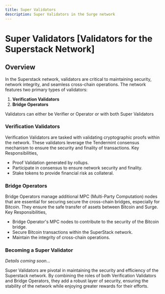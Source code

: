 ```yaml
---
title: Super Validators
description: Super Validators in the Surge network
---
```



# Super Validators [Validators for the Superstack Network]

## Overview
In the Superstack network, validators are critical to maintaining security, network integrity, and seamless cross-chain operations. The network features two primary types of validators:

1. **Verification Validators** 
2. **Bridge Operators**

Validators can either be Verifier or Operator or with both Super Validators

### Verification Validators
Verification Validators are tasked with validating cryptographic proofs within the network. These validators leverage the Tendermint consensus mechanism to ensure the security and finality of transactions. 
Key Responsibilities,
  - Proof Validation generated by rollups.
  - Participate in consensus to ensure network security and finality.
  - Stake tokens to provide financial risk as collateral.

### Bridge Operators
Bridge Operators manage additional MPC (Multi-Party Computation) nodes that are essential for securing secure the cross-chain bridges, especially for Bitcoin. They ensure the safe transfer of assets between Bitcoin and Surge.
Key Responsibilities,
  - Bridge Operator's MPC nodes to contribute to the security of the Bitcoin bridge.
  - Secure Bitcoin transactions within the SuperStack network.
  - Maintain the integrity of cross-chain operations.

### Becoming a Super Validator
*Details coming soon...*

Super Validators are pivotal in maintaining the security and efficiency of the Superstack network. By combining the roles of both Verification Validators and Bridge Operators, they add a robust layer of security, ensuring the stability of the network while enjoying greater rewards for their efforts.